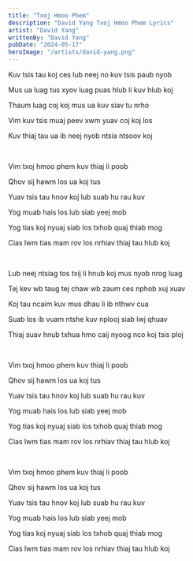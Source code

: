 ```yaml
---
title: "Txoj Hmoo Phem"
description: "David Yang Txoj Hmoo Phem Lyrics"
artist: "David Yang"
writtenBy: "David Yang"
pubDate: "2024-05-17"
heroImage: "/artists/david-yang.png"
---
```


Kuv tsis tau koj ces lub neej no kuv tsis paub nyob 

Mus ua luag tus xyov luag puas hlub li kuv hlub koj

Thaum luag coj koj mus ua kuv siav tu nrho

Vim kuv tsis muaj peev xwm yuav coj koj los

Kuv thiaj tau ua ib neej nyob ntsia ntsoov koj

<br />

Vim txoj hmoo phem kuv thiaj li poob

Qhov sij hawm los ua koj tus 

Yuav tsis tau hnov koj lub suab hu rau kuv 

Yog muab hais los lub siab yeej mob 

Yog tias koj nyuaj siab los txhob quaj thiab mog 

Cias lwm tias mam rov los nrhiav thiaj tau hlub koj

<br />

Lub neej ntsiag tos txij li hnub koj mus nyob nrog luag 

Tej kev wb taug tej chaw wb zaum ces nphob xuj xuav

Koj tau ncaim kuv mus dhau li ib nthwv cua

Suab los ib vuam ntshe kuv nplooj siab lwj qhuav

Thiaj suav hnub txhua hmo caij nyoog nco koj tsis ploj

<br />

Vim txoj hmoo phem kuv thiaj li poob

Qhov sij hawm los ua koj tus

Yuav tsis tau hnov koj lub suab hu rau kuv

Yog muab hais los lub siab yeej mob

Yog tias koj nyuaj siab los txhob quaj thiab mog

Cias lwm tias mam rov los nrhiav thiaj tau hlub koj

<br />

Vim txoj hmoo phem kuv thiaj li poob

Qhov sij hawm los ua koj tus

Yuav tsis tau hnov koj lub suab hu rau kuv

Yog muab hais los lub siab yeej mob

Yog tias koj nyuaj siab los txhob quaj thiab mog

Cias lwm tias mam rov los nrhiav thiaj tau hlub koj
